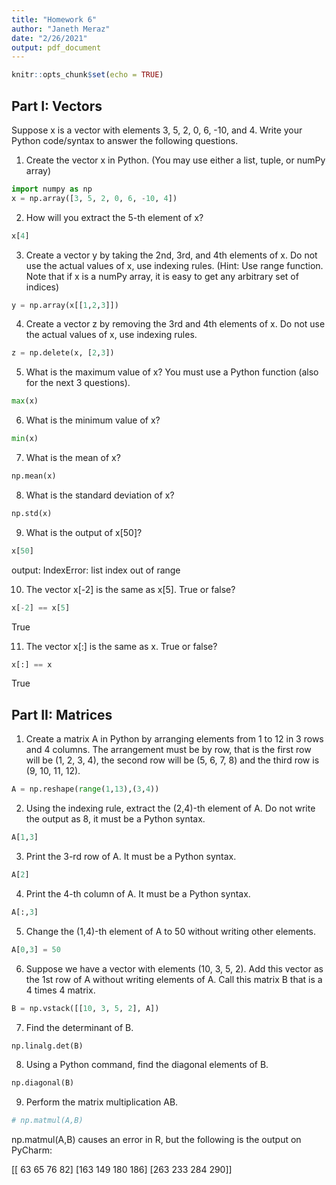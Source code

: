 ```yaml
---
title: "Homework 6"
author: "Janeth Meraz"
date: "2/26/2021"
output: pdf_document
---
```


```r
knitr::opts_chunk$set(echo = TRUE)
```

## Part I: Vectors

Suppose x is a vector with elements 3, 5, 2, 0, 6, -10, and 4. Write your Python code/syntax to answer the following questions.

1. Create the vector x in Python. (You may use either a list, tuple, or numPy array)

```python
import numpy as np
x = np.array([3, 5, 2, 0, 6, -10, 4])
```

2. How will you extract the 5-th element of x?

```python
x[4]
```

3. Create a vector y by taking the 2nd, 3rd, and 4th elements of x. Do not use the actual values of x, use indexing rules. (Hint: Use range function. Note that if x is a numPy array, it is easy to get any arbitrary set of indices)

```python
y = np.array(x[[1,2,3]])
```

4. Create a vector z by removing the 3rd and 4th elements of x. Do not use the actual values of x, use indexing rules.

```python
z = np.delete(x, [2,3])
```

5. What is the maximum value of x? You must use a Python function (also for the next 3 questions).

```python
max(x)
```

6. What is the minimum value of x?

```python
min(x)
```

7. What is the mean of x?

```python
np.mean(x)
```

8. What is the standard deviation of x?

```python
np.std(x)
```

9. What is the output of x[50]?

```python
x[50]
```

output: IndexError: list index out of range

10. The vector x[-2] is the same as x[5]. True or false?

```python
x[-2] == x[5]
```

True

11. The vector x[:] is the same as x. True or false?

```python
x[:] == x
```

True

## Part II: Matrices

1. Create a matrix A in Python by arranging elements from 1 to 12 in 3 rows and 4 columns. The arrangement must be by row, that is the first row will be (1, 2, 3, 4), the second row will be (5, 6, 7, 8) and the third row is (9, 10, 11, 12).

```python
A = np.reshape(range(1,13),(3,4))
```

2. Using the indexing rule, extract the (2,4)-th element of A. Do not write the output as 8, it must be a Python syntax.

```python
A[1,3]
```


3. Print the 3-rd row of A. It must be a Python syntax.

```python
A[2]
```

4. Print the 4-th column of A. It must be a Python syntax.

```python
A[:,3]
```

5. Change the (1,4)-th element of A to 50 without writing other elements.

```python
A[0,3] = 50
```

6. Suppose we have a vector with elements (10, 3, 5, 2). Add this vector as the 1st row of A without writing elements of A. Call this matrix B that is a 4 times 4 matrix.

```python
B = np.vstack([[10, 3, 5, 2], A])
```

7. Find the determinant of B.

```python
np.linalg.det(B)
```

8. Using a Python command, find the diagonal elements of B.

```python
np.diagonal(B)
```

9. Perform the matrix multiplication AB.

```python
# np.matmul(A,B)
```

np.matmul(A,B) causes an error in R, but the following is the output on PyCharm: 

[[ 63  65  76  82]
 [163 149 180 186]
 [263 233 284 290]]


